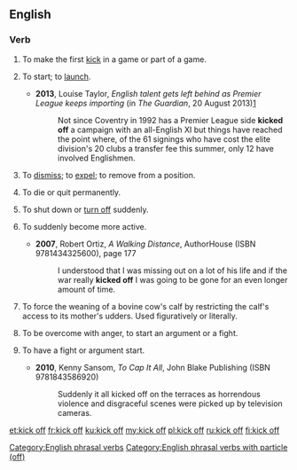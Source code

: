 {{also|kick-off|kickoff}}
==English==

===Verb===
{{en-verb|kicks off|kicking off|kicked off}}

# {{label|en|ambitransitive}} To make the first [[kick]] in a game or part of a game.
#: {{ux|en|The players '''kick off''' for the third quarter and the clock starts.}}
# {{label|en|idiomatic|ambitransitive}} To start; to [[launch]].
#: {{ux|en|Let's '''kick off''' this project with a planning meeting.}}
#* '''2013''', Louise Taylor, ''English talent gets left behind as Premier League keeps importing'' (in ''The Guardian'', 20 August 2013)[http://www.theguardian.com/football/blog/2013/aug/19/english-talent-premier-league-importing]
#*: Not since Coventry in 1992 has a Premier League side '''kicked off''' a campaign with an all-English XI but things have reached the point where, of the 61 signings who have cost the elite division's 20 clubs a transfer fee this summer, only 12 have involved Englishmen.
# To [[dismiss]]; to [[expel]]; to remove from a position.
#: {{ux|en|I got '''kicked off''' the team after a string of poor performances}}
# {{label|en|idiomatic|colloquial|euphemistic}} To die or quit permanently.
#: {{ux|en|It's a wonder that old dog hasn't '''kicked off''' yet.}}
# {{label|en|idiomatic}} To shut down or [[turn off]] suddenly.
#: {{ux|en|The washer was working fine until it '''kicked off''' in the middle of a cycle.}}
# {{label|en|idiomatic}} To suddenly become more active.
#: {{ux|en|The party '''kicked off''' when the third bottle of wine was opened.}}
#* '''2007''', Robert Ortiz, ''A Walking Distance'', AuthorHouse (ISBN 9781434325600), page 177
#*: I understood that I was missing out on a lot of his life and if the war really '''kicked off''' I was going to be gone for an even longer amount of time. 
# {{label|en|US|idiomatic|ranching|slang}} To force the weaning of a bovine cow's calf by restricting the calf's access to its mother's udders. Used figuratively or literally.
#: {{ux|en|A week after we '''kicked off''' her calf that cow was still bawling.}}
# {{label|en|UK|idiomatic|colloquial}} To be overcome with anger, to start an argument or a fight.
#: {{ux|en|When she called him a drunk, it was the last straw. He just '''kicked off'''.}}
# {{label|en|UK|idiomatic|colloquial|impersonal}} To have a fight or argument start.
#: {{ux|en|It really '''kicked off''' in town when the team lost.}}
#* '''2010''', Kenny Sansom, ''To Cap It All'', John Blake Publishing (ISBN 9781843586920)
#*: Suddenly it all kicked off on the terraces as horrendous violence and disgraceful  scenes were picked up by television cameras.

[[Category:English phrasal verbs]]
[[Category:English phrasal verbs with particle (off)]]

[[et:kick off]]
[[fr:kick off]]
[[ku:kick off]]
[[my:kick off]]
[[pl:kick off]]
[[ru:kick off]]
[[fi:kick off]]